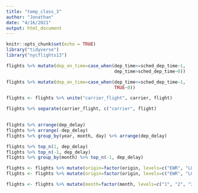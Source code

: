 ```yaml
---
title: "temp_class_3"
author: "Jonathan"
date: "4/16/2021"
output: html_document
---
```


```r
knitr::opts_chunk$set(echo = TRUE)
library("tidyverse")
library("nycflights13")
```

```r
flights %>% mutate(dep_on_time=case_when(dep_time<=sched_dep_time~1,
                                         dep_time>sched_dep_time~0))

flights %>% mutate(dep_on_time=case_when(dep_time<=sched_dep_time~1,
                                         TRUE~0))
```

```r
flights <- flights %>% unite("carrier_flight", carrier, flight)

flights %>% separate(carrier_flight, c("carrier", flight)
                     
```

```r
flights %>% arrange(dep_delay)
flights %>% arrange(-dep_delay)
flights %>% group_by(year, month, day) %>% arrange(dep_delay)

flights %>% top_n(1, dep_delay)
flights %>% top_n(-1, dep_delay)
flights %>% group_by(month) %>% top_n(-1, dep_delay)
```

```r
flights <- flights %>% mutate(origin=factor(origin, levels=c("EWR", "LGA", "JFK")))
flights <- flights %>% mutate(origin=factor(origin, levels=c("EWR", "LGA")))

flights <- flights %>% mutate(month=factor(month, levels=c("1", "2", "3")))
```

